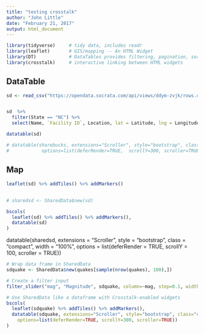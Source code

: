 ```yaml
---
title: "testing crosstalk"
author: "John Little"
date: "February 21, 2017"
output: html_document
---
```


```r
library(tidyverse)     # tidy data, includes readr
library(leaflet)       # GIS/mapping -- An HTML Widget
library(DT)            # DataTables provides filtering, pagination, sorting, and many other features in the tables.  An HTML Widget
library(crosstalk)     # interactive linking between HTML widgets
```


## DataTable
```r

sd <- read_csv("https://opendata.socrata.com/api/views/ddym-zvjk/rows.csv")


sd  %>%  
  filter(State == "NC") %>% 
  select(Name, `Facility ID`, Location, lat = Latitude, lng = Longitude) -> sd

datatable(sd)

# datatable(sharebucks, extensions="Scroller", style="bootstrap", class="compact", width="100%", 
#            options=list(deferRender=TRUE,  scrollY=300, scroller=TRUE))
```


## Map
```r

leaflet(sd) %>% addTiles() %>% addMarkers()

```

## 

```r

# sharedsd <- SharedData$new(sd)

bscols(
  leaflet(sd) %>% addTiles() %>% addMarkers(),
  datatable(sd)
)
```


  datatable(sharedsd, extensions = "Scroller", style = "bootstrap", class = "compact", width = "100%",
            options = list(deferRender = TRUE, scrollY = 100, scroller = TRUE))
            
```r

# Wrap data frame in SharedData
sdquake <- SharedData$new(quakes[sample(nrow(quakes), 100),])

# Create a filter input
filter_slider("mag", "Magnitude", sdquake, column=~mag, step=0.1, width=250)

# Use SharedData like a dataframe with Crosstalk-enabled widgets
bscols(
  leaflet(sdquake) %>% addTiles() %>% addMarkers(),
  datatable(sdquake, extensions="Scroller", style="bootstrap", class="compact", width="100%",
    options=list(deferRender=TRUE, scrollY=300, scroller=TRUE))
)
```


